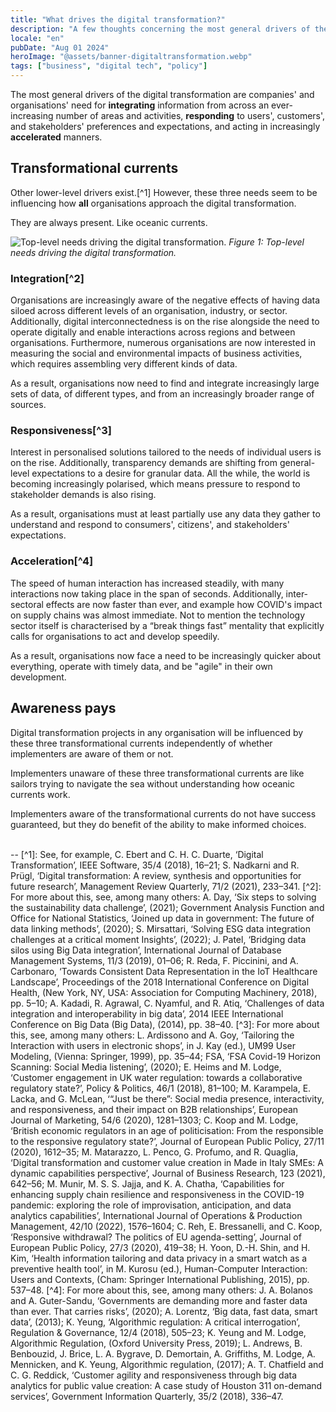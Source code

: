 ```yaml
---
title: "What drives the digital transformation?"
description: "A few thoughts concerning the most general drivers of the digital transformation"
locale: "en"
pubDate: "Aug 01 2024"
heroImage: "@assets/banner-digitaltransformation.webp"
tags: ["business", "digital tech", "policy"]
---
```


The most general drivers of the digital transformation are companies' and organisations' need for **integrating** information from across an ever-increasing number of areas and activities, **responding** to users', customers', and stakeholders' preferences and expectations, and acting in increasingly **accelerated** manners.

## Transformational currents
Other lower-level drivers exist.[^1] However, these three needs seem to be influencing how **all** organisations approach the digital transformation.

They are always present. Like oceanic currents.
    
![Top-level needs driving the digital transformation.](assets/digital-transformation-currents.webp "Figure 1: Top-level needs driving the digital transformation.")
<span className="text-2sm">*Figure 1: Top-level needs driving the digital transformation.*</span>
      
### Integration[^2]
Organisations are increasingly aware of the negative effects of having data siloed across different levels of an organisation, industry, or sector. Additionally, digital interconnectedness is on the rise alongside the need to operate digitally and enable interactions across regions and between organisations. Furthermore, numerous organisations are now interested in measuring the social and environmental impacts of business activities, which requires assembling very different kinds of data.

As a result, organisations now need to find and integrate increasingly large sets of data, of different types, and from an increasingly broader range of sources.

### Responsiveness[^3]
Interest in personalised solutions tailored to the needs of individual users is on the rise. Additionally, transparency demands are shifting from general-level expectations to a desire for granular data. All the while, the world is becoming increasingly polarised, which means pressure to respond to stakeholder demands is also rising.

As a result, organisations must at least partially use any data they gather to understand and respond to consumers', citizens', and stakeholders' expectations.

### Acceleration[^4]
The speed of human interaction has increased steadily, with many interactions now taking place in the span of seconds. Additionally, inter-sectoral effects are now faster than ever, and example how COVID's impact on supply chains was almost immediate. Not to mention the technology sector itself is characterised by a “break things fast” mentality that explicitly calls for organisations to act and develop speedily.

As a result, organisations now face a need to be increasingly quicker about everything, operate with timely data, and be "agile" in their own development.

## Awareness pays
Digital transformation projects in any organisation will be influenced by these three transformational currents independently of whether implementers are aware of them or not.

Implementers unaware of these three transformational currents are like sailors trying to navigate the sea without understanding how oceanic currents work.

Implementers aware of the transformational currents do not have success guaranteed, but they do benefit of the ability to make informed choices.

<br />
--
[^1]: See, for example, C. Ebert and C. H. C. Duarte, ‘Digital Transformation’, IEEE Software, 35/4 (2018), 16–21; S. Nadkarni and R. Prügl, ‘Digital transformation: A review, synthesis and opportunities for future research’, Management Review Quarterly, 71/2 (2021), 233–341. 
[^2]: For more about this, see, among many others: A. Day, ‘Six steps to solving the sustainability data challenge’, (2021); Government Analysis Function and Office for National Statistics, ‘Joined up data in government: The future of data linking methods’, (2020); S. Mirsattari, ‘Solving ESG data integration challenges at a critical moment Insights’, (2022); J. Patel, ‘Bridging data silos using Big Data integration’, International Journal of Database Management Systems, 11/3 (2019), 01–06; R. Reda, F. Piccinini, and A. Carbonaro, ‘Towards Consistent Data Representation in the IoT Healthcare Landscape’, Proceedings of the 2018 International Conference on Digital Health, (New York, NY, USA: Association for Computing Machinery, 2018), pp. 5–10; A. Kadadi, R. Agrawal, C. Nyamful, and R. Atiq, ‘Challenges of data integration and interoperability in big data’, 2014 IEEE International Conference on Big Data (Big Data), (2014), pp. 38–40.
[^3]: For more about this, see, among many others: L. Ardissono and A. Goy, ‘Tailoring the Interaction with users in electronic shops’, in J. Kay (ed.), UM99 User Modeling, (Vienna: Springer, 1999), pp. 35–44; FSA, ‘FSA Covid-19 Horizon Scanning: Social Media listening’, (2020); E. Heims and M. Lodge, ‘Customer engagement in UK water regulation: towards a collaborative regulatory state?’, Policy & Politics, 46/1 (2018), 81–100; M. Karampela, E. Lacka, and G. McLean, ‘“Just be there”: Social media presence, interactivity, and responsiveness, and their impact on B2B relationships’, European Journal of Marketing, 54/6 (2020), 1281–1303; C. Koop and M. Lodge, ‘British economic regulators in an age of politicisation: From the responsible to the responsive regulatory state?’, Journal of European Public Policy, 27/11 (2020), 1612–35; M. Matarazzo, L. Penco, G. Profumo, and R. Quaglia, ‘Digital transformation and customer value creation in Made in Italy SMEs: A dynamic capabilities perspective’, Journal of Business Research, 123 (2021), 642–56; M. Munir, M. S. S. Jajja, and K. A. Chatha, ‘Capabilities for enhancing supply chain resilience and responsiveness in the COVID-19 pandemic: exploring the role of improvisation, anticipation, and data analytics capabilities’, International Journal of Operations & Production Management, 42/10 (2022), 1576–1604; C. Reh, E. Bressanelli, and C. Koop, ‘Responsive withdrawal? The politics of EU agenda-setting’, Journal of European Public Policy, 27/3 (2020), 419–38; H. Yoon, D.-H. Shin, and H. Kim, ‘Health information tailoring and data privacy in a smart watch as a preventive health tool’, in M. Kurosu (ed.), Human-Computer Interaction: Users and Contexts, (Cham: Springer International Publishing, 2015), pp. 537–48.
[^4]: For more about this, see, among many others: J. A. Bolanos and A. Guter-Sandu, ‘Governments are demanding more and faster data than ever. That carries risks’, (2020); A. Lorentz, ‘Big data, fast data, smart data’, (2013); K. Yeung, ‘Algorithmic regulation: A critical interrogation’, Regulation & Governance, 12/4 (2018), 505–23; K. Yeung and M. Lodge, Algorithmic Regulation, (Oxford University Press, 2019); L. Andrews, B. Benbouzid, J. Brice, L. A. Bygrave, D. Demortain, A. Griffiths, M. Lodge, A. Mennicken, and K. Yeung, Algorithmic regulation, (2017); A. T. Chatfield and C. G. Reddick, ‘Customer agility and responsiveness through big data analytics for public value creation: A case study of Houston 311 on-demand services’, Government Information Quarterly, 35/2 (2018), 336–47.